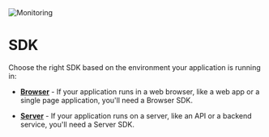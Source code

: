 
<Image className="nx-rounded-md nx-my-2" src="/headers/sdk.svg" alt="Monitoring" width={1200} height={300} />

# SDK

Choose the right SDK based on the environment your application is running in:

- [__Browser__](/sdk/browser) - If your application runs in a web browser, like a web app or a single page application, you'll need a Browser SDK.

- [__Server__](/sdk/server) -  If your application runs on a server, like an API or a backend service, you'll need a Server SDK.

